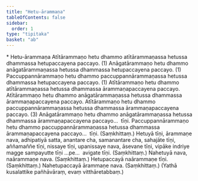 ```yaml
---
title: "Hetu-ārammaṇa"
tableOfContents: false
sidebar:
  order: 1
type: "tipitaka"
basket: "ab"
---
```



<DynamicBreadcrumb />

<Paragraph type="center">
* Hetu-ārammaṇa
</Paragraph>

<Division number="216">

<Paragraph number="820">
Atītārammaṇo hetu dhammo atītārammaṇassa hetussa dhammassa hetupaccayena paccayo. (1)
</Paragraph>

<Paragraph number="821">
Anāgatārammaṇo hetu dhammo anāgatārammaṇassa hetussa dhammassa hetupaccayena paccayo. (1)
</Paragraph>

<Paragraph number="822">
Paccuppannārammaṇo hetu dhammo paccuppannārammaṇassa hetussa dhammassa hetupaccayena paccayo. (1)
</Paragraph>

<Paragraph number="823">
Atītārammaṇo hetu dhammo atītārammaṇassa hetussa dhammassa ārammaṇapaccayena paccayo. Atītārammaṇo hetu dhammo anāgatārammaṇassa hetussa dhammassa ārammaṇapaccayena paccayo. Atītārammaṇo hetu dhammo paccuppannārammaṇassa hetussa dhammassa ārammaṇapaccayena paccayo. (3)
</Paragraph>

<Paragraph number="824">
Anāgatārammaṇo hetu dhammo anāgatārammaṇassa hetussa dhammassa ārammaṇapaccayena paccayo…  tīṇi.
</Paragraph>

<Paragraph number="825">
Paccuppannārammaṇo hetu dhammo paccuppannārammaṇassa hetussa dhammassa ārammaṇapaccayena paccayo…  tīṇi. (Saṃkhittaṃ.)
</Paragraph>

</Division>
<Division number="217">

<Paragraph number="826">
Hetuyā tīṇi, ārammaṇe nava, adhipatiyā satta, anantare cha, samanantare cha, sahajāte tīṇi, aññamaññe tīṇi, nissaye tīṇi, upanissaye nava, āsevane tīṇi, vipāke indriye magge sampayutte tīṇi …pe…  avigate tīṇi. (Saṃkhittaṃ.)
</Paragraph>

<Paragraph number="827">
Nahetuyā nava, naārammaṇe nava. (Saṃkhittaṃ.)
</Paragraph>

<Paragraph number="828">
Hetupaccayā naārammaṇe tīṇi. (Saṃkhittaṃ.)
</Paragraph>

<Paragraph number="829">
Nahetupaccayā ārammaṇe nava. (Saṃkhittaṃ.)
</Paragraph>

<Paragraph number="830">
(Yathā kusalattike pañhāvāraṃ, evaṃ vitthāretabbaṃ.)
</Paragraph>
</Division>
